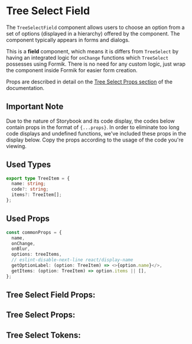 


# Tree Select Field

The `TreeSelectField` component allows users to choose an option from a set of options (displayed in a hierarchy)
offered by the component. The component typically appears in forms and dialogs.

This is a **field** component, which means it is differs from `TreeSelect` by having an integrated logic for `onChange`
functions which `TreeSelect` possesses using Formik. There is no need for any custom logic, just wrap the component inside Formik for easier form creation.

Props are described in detail on the [Tree Select Props section](#tree-select-props)
of the documentation.

## Important Note

Due to the nature of Storybook and its code display, the codes below contain props in the format of `{...props}`.
In order to eliminate too long code displays and undefined functions, we've included these props in the display below.
Copy the props according to the usage of the code you're viewing.

## Used Types

```ts
export type TreeItem = {
  name: string;
  code?: string;
  items?: TreeItem[];
};
```

## Used Props

```ts
const commonProps = {
  name,
  onChange,
  onBlur,
  options: treeItems,
  // eslint-disable-next-line react/display-name
  getOptionLabel: (option: TreeItem) => <>{option.name}</>,
  getItems: (option: TreeItem) => option.items || [],
};
```

<Stories includePrimary={true} />

## Tree Select Field Props:

<ArgsTable of={TreeSelectField} />

## Tree Select Props:

<ArgsTable of={TreeSelect} />

## Tree Select Tokens:
<ThemeTokens component="Select"/>
